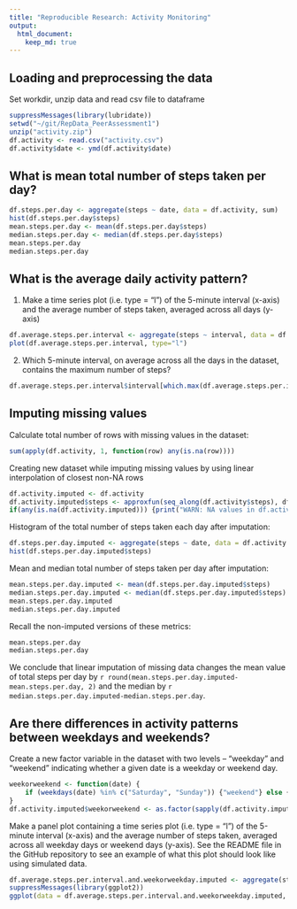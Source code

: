 ```yaml
---
title: "Reproducible Research: Activity Monitoring"
output: 
  html_document:
    keep_md: true
---
```



## Loading and preprocessing the data

Set workdir, unzip data and read csv file to dataframe

```r
suppressMessages(library(lubridate))
setwd("~/git/RepData_PeerAssessment1")
unzip("activity.zip")
df.activity <- read.csv("activity.csv")
df.activity$date <- ymd(df.activity$date)
```


## What is mean total number of steps taken per day?

<!--
For this part of the assignment, you can ignore the missing values in the dataset.
1. Calculate the total number of steps taken per day
2. Make a histogram of the total number of steps taken each day
3. Calculate and report the mean and median of the total number of steps taken per day
--> 

```r
df.steps.per.day <- aggregate(steps ~ date, data = df.activity, sum)
hist(df.steps.per.day$steps)
mean.steps.per.day <- mean(df.steps.per.day$steps)
median.steps.per.day <- median(df.steps.per.day$steps)
mean.steps.per.day
median.steps.per.day
```


## What is the average daily activity pattern?

1. Make a time series plot (i.e. type = "l") of the 5-minute interval (x-axis) and the average number of steps taken, averaged across all days (y-axis)
```r
df.average.steps.per.interval <- aggregate(steps ~ interval, data = df.activity, mean)
plot(df.average.steps.per.interval, type="l")
```

2. Which 5-minute interval, on average across all the days in the dataset, contains the maximum number of steps?

```r
df.average.steps.per.interval$interval[which.max(df.average.steps.per.interval$steps)]
```


## Imputing missing values

Calculate total number of rows with missing values in the dataset:

```r
sum(apply(df.activity, 1, function(row) any(is.na(row))))
```

Creating new dataset while imputing missing values by using linear interpolation of closest non-NA rows

```r
df.activity.imputed <- df.activity
df.activity.imputed$steps <- approxfun(seq_along(df.activity$steps), df.activity$steps, method="linear", rule=2)(seq_along(df.activity$steps))
if(any(is.na(df.activity.imputed))) {print("WARN: NA values in df.activity.imputed")}
```

Histogram of the total number of steps taken each day after imputation:

```r
df.steps.per.day.imputed <- aggregate(steps ~ date, data = df.activity.imputed, sum)
hist(df.steps.per.day.imputed$steps)
```

Mean and median total number of steps taken per day after imputation:

```r
mean.steps.per.day.imputed <- mean(df.steps.per.day.imputed$steps)
median.steps.per.day.imputed <- median(df.steps.per.day.imputed$steps)
mean.steps.per.day.imputed
median.steps.per.day.imputed
```

Recall the non-imputed versions of these metrics:

```r
mean.steps.per.day
median.steps.per.day
```

We conclude that linear imputation of missing data changes the mean value of total steps per day by `r round(mean.steps.per.day.imputed-mean.steps.per.day, 2)` and the median by `r median.steps.per.day.imputed-median.steps.per.day`.


## Are there differences in activity patterns between weekdays and weekends?

Create a new factor variable in the dataset with two levels – “weekday” and “weekend” indicating whether a given date is a weekday or weekend day.

```r
weekorweekend <- function(date) {
    if (weekdays(date) %in% c("Saturday", "Sunday")) {"weekend"} else {"weekday"}
}
df.activity.imputed$weekorweekend <- as.factor(sapply(df.activity.imputed$date, weekorweekend))
```

Make a panel plot containing a time series plot (i.e. type = "l") of the 5-minute interval (x-axis) and the average number of steps taken, averaged across all weekday days or weekend days (y-axis). See the README file in the GitHub repository to see an example of what this plot should look like using simulated data.

```r
df.average.steps.per.interval.and.weekorweekday.imputed <- aggregate(steps ~ interval + weekorweekend, data = df.activity.imputed, mean)
suppressMessages(library(ggplot2))
ggplot(data = df.average.steps.per.interval.and.weekorweekday.imputed, aes(x=interval, y=steps)) + facet_grid(weekorweekend ~ .) + geom_line()
```

